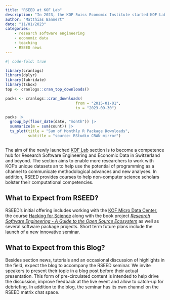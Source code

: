 ```yaml
---
title: "RSEED at KOF Lab"
description: "In 2023, the KOF Swiss Economic Institute started KOF Lab as a new research devision to develop, test and implement new approaches to economic research. *Research Software Engineering and Economic Data (RSEED)* starts as one of four KOF Lab sections alongside *Medium and Long-Term Scenarios*, *Inequality and Public Economics* and *Public and Social Policy Design*."
author: "Matthias Bannert"
date: "11/01/2023"
categories:
    - research software engineering
    - economic data
    - teaching
    - RSEED news
---
```



```r
#| code-fold: true

library(cranlogs)
library(dplyr)
library(lubridate)
library(tsbox)
top <- cranlogs::cran_top_downloads()

packs <- cranlogs::cran_downloads(
                               from = "2015-01-01",
                               to = "2023-09-30")

packs |> 
  group_by(floor_date(date, "month")) |> 
  summarize(m = sum(count)) |> 
  ts_plot(title = "Sum of Monthly R Package Downloads",
          subtitle = "source: RStudio CRAN mirror")



```

The aim of the newly launched [KOF Lab](https://kof.ethz.ch/en/the-institute/kof-divisions/Research-Division-KOF-Lab.html) section is to become a competence hub for Research Software Engineering and Economic Data in Switzerland and beyond. The section aims to enable more researchers to work with KOF's unique datasets an to help use the potential of programming as a channel to communicate methodological advances and new analyses. In addition, RSEED provides courses to help non-computer science scholars bolster their computational competencies.


## What to Expect from RSEED?


RSEED's initial offering includes working with the [KOF Micro Data Center](https://kof.ethz.ch/daten/kof-micro-data-centre.html), the course [Hacking for Science]() along with the book project [*Research Software Engineering - A Guide to the Open Source Ecosystem*](https://rse-book.github.io) as well as several software package projects. Short term future plans include the launch of a new innovative seminar. 

## What to Expect from this Blog?

Besides section news, tutorials and an occasional discussion of highlights in the field, expect the blog 
to accompany the RSEED seminar. We invite speakers to present their topic in a blog post before their actual presentation. This form of pre-circulated content is intended to help drive the discussion,  improve feedback at the live event and allow to catch-up for debriefing. In addition to the blog, the seminar has its own channel on the RSEED matrix chat space. 


